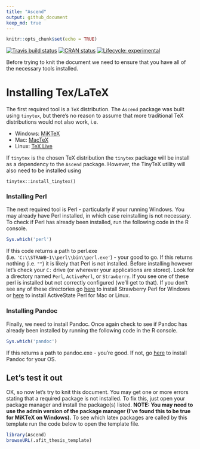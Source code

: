 ```yaml
---
title: "Ascend"
output: github_document
keep_md: true
---
```


```r
knitr::opts_chunk$set(echo = TRUE)
```

<!-- badges: start -->
 [![Travis build status](https://travis-ci.com/Auburngrads/Ascend.svg?branch=main)](https://travis-ci.com/Auburngrads/Ascend)
 [![CRAN status](https://www.r-pkg.org/badges/version/Ascend)](https://CRAN.R-project.org/package=Ascend)
 [![Lifecycle: experimental](https://img.shields.io/badge/lifecycle-experimental-orange.svg)](https://www.tidyverse.org/lifecycle/#experimental)
<!-- badges: end -->

Before trying to knit the document we need to ensure that you have all of the necessary tools installed. 

# Installing Tex/LaTeX

The first required tool is a `TeX` distribution.  The `Ascend` package was built using `tinytex`, but there's no reason to assume that more traditional TeX distributions would not also work, i.e.  

- Windows: [MiKTeX](https://miktex.org/howto/install-miktex)
- Mac: [MacTeX](https://www.tug.org/mactex/)
- Linux: [TeX Live](https://tug.org/texlive/)

If `tinytex` is the chosen TeX distribution the `tinytex` package will be install as a dependency to the `Ascend` package.  However, the TinyTeX utility will also need to be installed using

```
tinytex::install_tinytex()
```

### Installing Perl

The next required tool is Perl - particularly if your running Windows.  You may already have Perl installed, in which case reinstalling is not necessary. To check if Perl has already been installed, run the following code in the R console. 

```r
Sys.which('perl')
```

If this code returns a path to perl.exe (i.e. `'C:\\STRAWB~1\\perl\\bin\\perl.exe'`) - your good to go. If this returns nothing (i.e. `""`) it is likely that Perl is not installed.  Before installing however let's check your `C:` drive (or wherever your applications are stored).  Look for a directory named `Perl`, `ActivePerl`, or `Strawberry`.  If you see one of these perl is installed but not correctly configured (we'll get to that).  If you don't see any of these directories go [here](http://strawberryperl.com/) to install Strawberry Perl for Windows or [here](https://www.activestate.com/activeperl) to install ActiveState Perl for Mac or Linux.

### Installing Pandoc

Finally, we need to install Pandoc.  Once again check to see if Pandoc has already been installed by running the following code in the R console.

```r
Sys.which('pandoc')
```

If this returns a path to pandoc.exe - you're good.  If not, go [here](http://www.pandoc.org/installing.html) to install Pandoc for your OS.

## Let's test it out

OK, so now let's try to knit this document.  You may get one or more errors stating that a required \LaTeX package is not installed. To fix this, just open your package manager and install the package(s) listed.  __NOTE: You may need to use the admin version of the package manager (I've found this to be true for MiKTeX on Windows).__  To see which latex packages are called by this template run the code below to open the template file.

```r
library(Ascend)
browseURL(.afit_thesis_template) 
```
